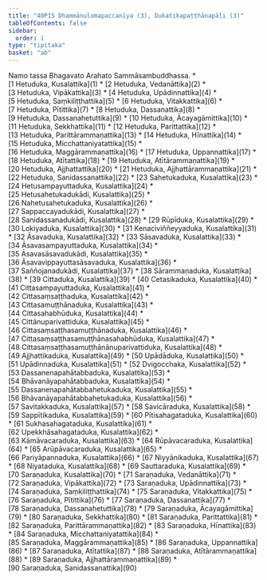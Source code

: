 ```yaml
---
title: "40P15 Dhammānulomapaccanīya (3), Dukatikapaṭṭhānapāḷi (3)"
tableOfContents: false
sidebar:
  order: 1
type: "tipitaka"
basket: "ab"
---
```


<Paragraph number="1" type="center">
Namo tassa Bhagavato Arahato Sammāsambuddhassa.

</Paragraph>

<TableOfContents>
* [1 Hetuduka, Kusalattika](1)
* [2 Hetuduka, Vedanāttika](2)
* [3 Hetuduka, Vipākattika](3)
* [4 Hetuduka, Upādinnattika](4)
* [5 Hetuduka, Saṃkiliṭṭhattika](5)
* [6 Hetuduka, Vitakkattika](6)
* [7 Hetuduka, Pītittika](7)
* [8 Hetuduka, Dassanattika](8)
* [9 Hetuduka, Dassanahetuttika](9)
* [10 Hetuduka, Ācayagāmittika](10)
* [11 Hetuduka, Sekkhattika](11)
* [12 Hetuduka, Parittattika](12)
* [13 Hetuduka, Parittārammaṇattika](13)
* [14 Hetuduka, Hīnattika](14)
* [15 Hetuduka, Micchattaniyatattika](15)
* [16 Hetuduka, Maggārammaṇattika](16)
* [17 Hetuduka, Uppannattika](17)
* [18 Hetuduka, Atītattika](18)
* [19 Hetuduka, Atītārammaṇattika](19)
* [20 Hetuduka, Ajjhattattika](20)
* [21 Hetuduka, Ajjhattārammaṇattika](21)
* [22 Hetuduka, Sanidassanattika](22)
* [23 Sahetukaduka, Kusalattika](23)
* [24 Hetusampayuttaduka, Kusalattika](24)
* [25 Hetusahetukadukādi, Kusalattika](25)
* [26 Nahetusahetukaduka, Kusalattika](26)
* [27 Sappaccayadukādi, Kusalattika](27)
* [28 Sanidassanadukādi, Kusalattika](28)
* [29 Rūpīduka, Kusalattika](29)
* [30 Lokiyaduka, Kusalattika](30)
* [31 Kenaciviññeyyaduka, Kusalattika](31)
* [32 Āsavaduka, Kusalattika](32)
* [33 Sāsavaduka, Kusalattika](33)
* [34 Āsavasampayuttaduka, Kusalattika](34)
* [35 Āsavasāsavadukādi, Kusalattika](35)
* [36 Āsavavippayuttasāsavaduka, Kusalattika](36)
* [37 Saññojanadukādi, Kusalattika](37)
* [38 Sārammaṇaduka, Kusalattika](38)
* [39 Cittaduka, Kusalattika](39)
* [40 Cetasikaduka, Kusalattika](40)
* [41 Cittasampayuttaduka, Kusalattika](41)
* [42 Cittasaṃsaṭṭhaduka, Kusalattika](42)
* [43 Cittasamuṭṭhānaduka, Kusalattika](43)
* [44 Cittasahabhūduka, Kusalattika](44)
* [45 Cittānuparivattiduka, Kusalattika](45)
* [46 Cittasaṃsaṭṭhasamuṭṭhānaduka, Kusalattika](46)
* [47 Cittasaṃsaṭṭhasamuṭṭhānasahabhūduka, Kusalattika](47)
* [48 Cittasaṃsaṭṭhasamuṭṭhānānuparivattiduka, Kusalattika](48)
* [49 Ajjhattikaduka, Kusalattika](49)
* [50 Upādāduka, Kusalattika](50)
* [51 Upādinnaduka, Kusalattika](51)
* [52 Dvigocchaka, Kusalattika](52)
* [53 Dassanenapahātabbaduka, Kusalattika](53)
* [54 Bhāvanāyapahātabbaduka, Kusalattika](54)
* [55 Dassanenapahātabbahetukaduka, Kusalattika](55)
* [56 Bhāvanāyapahātabbahetukaduka, Kusalattika](56)
* [57 Savitakkaduka, Kusalattika](57)
* [58 Savicāraduka, Kusalattika](58)
* [59 Sappītikaduka, Kusalattika](59)
* [60 Pītisahagataduka, Kusalattika](60)
* [61 Sukhasahagataduka, Kusalattika](61)
* [62 Upekkhāsahagataduka, Kusalattika](62)
* [63 Kāmāvacaraduka, Kusalattika](63)
* [64 Rūpāvacaraduka, Kusalattika](64)
* [65 Arūpāvacaraduka, Kusalattika](65)
* [66 Pariyāpannaduka, Kusalattika](66)
* [67 Niyyānikaduka, Kusalattika](67)
* [68 Niyataduka, Kusalattika](68)
* [69 Sauttaraduka, Kusalattika](69)
* [70 Saraṇaduka, Kusalattika](70)
* [71 Saraṇaduka, Vedanāttika](71)
* [72 Saraṇaduka, Vipākattika](72)
* [73 Saraṇaduka, Upādinnattika](73)
* [74 Saraṇaduka, Saṃkiliṭṭhattika](74)
* [75 Saraṇaduka, Vitakkattika](75)
* [76 Saraṇaduka, Pītittika](76)
* [77 Saraṇaduka, Dassanattika](77)
* [78 Saraṇaduka, Dassanahetuttika](78)
* [79 Saraṇaduka, Ācayagāmittika](79)
* [80 Saraṇaduka, Sekkhattika](80)
* [81 Saraṇaduka, Parittattika](81)
* [82 Saraṇaduka, Parittārammaṇattika](82)
* [83 Saraṇaduka, Hīnattika](83)
* [84 Saraṇaduka, Micchattaniyatattika](84)
* [85 Saraṇaduka, Maggārammaṇattika](85)
* [86 Saraṇaduka, Uppannattika](86)
* [87 Saraṇaduka, Atītattika](87)
* [88 Saraṇaduka, Atītārammaṇattika](88)
* [89 Saraṇaduka, Ajjhattārammaṇattika](89)
* [90 Saraṇaduka, Sanidassanattika](90)
</TableOfContents>
